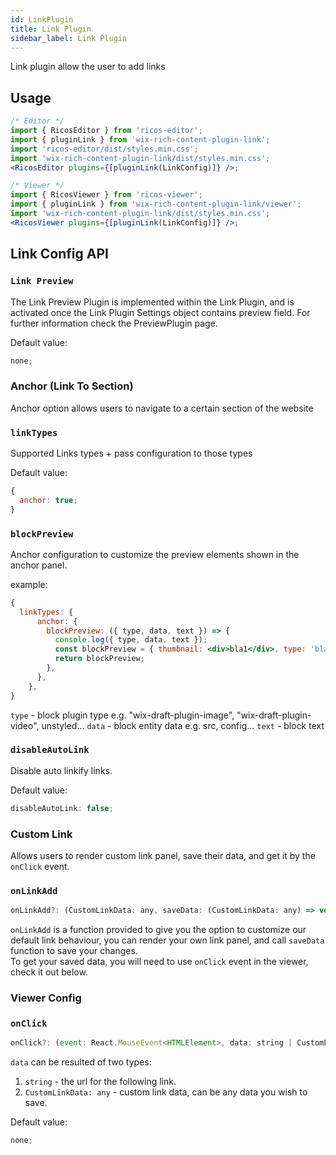 ```yaml
---
id: LinkPlugin
title: Link Plugin
sidebar_label: Link Plugin
---
```



Link plugin allow the user to add links

<div id="top-section" className="card">
  <RicosEditorWithMobile
    content={createContent('Add Link to your favorite website')}
    placeholder={'Type here!'}
    plugins={[
      pluginLink({
        linkTypes: { anchor: false },
      }),
    ]}
  />
</div>

## Usage

```jsx
/* Editor */
import { RicosEditor } from 'ricos-editor';
import { pluginLink } from 'wix-rich-content-plugin-link';
import 'ricos-editor/dist/styles.min.css';
import 'wix-rich-content-plugin-link/dist/styles.min.css';
<RicosEditor plugins={[pluginLink(LinkConfig)]} />;

/* Viewer */
import { RicosViewer } from 'ricos-viewer';
import { pluginLink } from 'wix-rich-content-plugin-link/viewer';
import 'wix-rich-content-plugin-link/dist/styles.min.css';
<RicosViewer plugins={[pluginLink(LinkConfig)]} />;
```

## Link Config API

### `Link Preview`

The Link Preview Plugin is implemented within the Link Plugin,
and is activated once the Link Plugin Settings object contains preview field.
For further information check the PreviewPlugin page.

Default value:

```jsx
none;
```

### Anchor (Link To Section)

Anchor option allows users to navigate to a certain section of the website

<div className="card">
  <RicosEditorWithMobile
    content={createContent(`Try it yourself, add new lines and use the link to section option. 
Make sure you link only to the lines you created`)}
    placeholder={'Type here!'}
    plugins={[pluginLink()]}
  />
</div>

### `linkTypes`

Supported Links types + pass configuration to those types

Default value:

```jsx
{
  anchor: true;
}
```

### `blockPreview`

Anchor configuration to customize the preview elements shown in the anchor panel.

example:

```jsx
{
  linkTypes: {
      anchor: {
        blockPreview: ({ type, data, text }) => {
          console.log({ type, data, text });
          const blockPreview = { thumbnail: <div>bla1</div>, type: 'bla2', content: 'bla3' };
          return blockPreview;
        },
      },
    },
}
```

`type` - block plugin type e.g. "wix-draft-plugin-image", "wix-draft-plugin-video", unstyled...
`data` - block entity data e.g. src, config...
`text` - block text

### `disableAutoLink`

Disable auto linkify links.

Default value:

```jsx
disableAutoLink: false;
```

### Custom Link

Allows users to render custom link panel, save their data, and get it by the `onClick` event.

### `onLinkAdd`

```jsx
onLinkAdd?: (CustomLinkData: any, saveData: (CustomLinkData: any) => void ) => void
```

`onLinkAdd` is a function provided to give you the option to customize our default link behaviour,
you can render your own link panel, and call `saveData` function to save your changes.<br />
To get your saved data, you will need to use `onClick` event in the viewer, check it out below.<br />

### Viewer Config

### `onClick`

```jsx
onClick?: (event: React.MouseEvent<HTMLElement>, data: string | CustomLinkData) => void;
```

`data` can be resulted of two types:

1. `string` - the url for the following link.
2. `CustomLinkData: any` - custom link data, can be any data you wish to save.

Default value:

```jsx
none;
```
